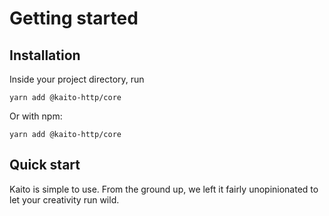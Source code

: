 # Getting started

## Installation

Inside your project directory, run

```
yarn add @kaito-http/core
```

Or with npm:

```
yarn add @kaito-http/core
```

## Quick start

Kaito is simple to use. From the ground up, we left it fairly unopinionated to let your creativity run wild.
